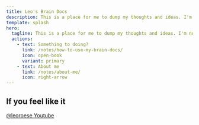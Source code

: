 ```yaml
---
title: Leo's Brain Docs
description: This is a place for me to dump my thoughts and ideas. I'm not sure what will come of it, but I'm excited to find out.
template: splash
hero:
  tagline: This is a place for me to dump my thoughts and ideas. I'm not sure what will come of it, but I'm excited to find out.
  actions:
    - text: Something to doing?
      link: /notes/how-to-use-my-brain-docs/
      icon: open-book
      variant: primary
    - text: About me
      link: /notes/about-me/
      icon: right-arrow
---
```



## If you feel like it

<CardGrid>
  <Card title="Follow me on twitter" icon="twitter">
    <a
      referrerpolicy="no-referrer"
      target="_blank"
      href="https://twitter.com/leoroese"
    >
      @leoroese
    </a>
  </Card>
  <Card title="Subscribe to my youtube" icon="youtube">
    <a
      referrerpolicy="no-referrer"
      target="_blank"
      href="https://www.youtube.com/channel/UC3QP9uZ1UgqsZleXXZKs8cw"
    >
      Youtube
    </a>
  </Card>
</CardGrid>
